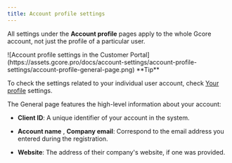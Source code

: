---
title: Account profile settings
---

All settings under the **Account profile** pages apply to the whole Gcore account, not just the profile of a particular user. 


<Frame>![Account profile settings in the Customer Portal](https://assets.gcore.pro/docs/account-settings/account-profile-settings/account-profile-general-page.png)</Frame>

 <Tip>
**Tip**

To check the settings related to your individual user account, check [Your profile](/account-settings/your-profile-settings) settings.
</Tip>

The General page features the high-level information about your account: 

  * **Client ID**: A unique identifier of your account in the system. 

  * **Account name** , **Company email**: Correspond to the email address you entered during the registration. 

  * **Website**: The address of their company's website, if one was provided.